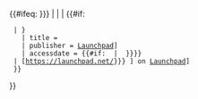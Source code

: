 <includeonly>{{#ifeq: {{{ID|{{{id|}}}}}} | 
| {{Citation error|You must specify the <tt>id</tt> when using {{tl|Launchpad}}.|nocat={{{template doc demo|}}}}}
| {{#if: {{{title|}}}
  | {{cite web
    | url = https://launchpad.net/{{{ID|{{{id|}}}}}}
    | title = {{{title|}}}
    | publisher = [[Launchpad]]]
    | accessdate = {{#if: {{{accessdate|}}} | {{{accessdate|}}} }}}}
  | [https://launchpad.net/{{{ID|{{{id|}}}}}} {{{title|}}}] on [[Launchpad]]]
  }}
}}</includeonly><noinclude>
{{documentation}}
<!--
   PLEASE ADD CATEGORIES AND INTERWIKIS
   TO THE /doc SUBPAGE, THANKS
-->
</noinclude>